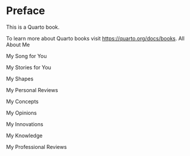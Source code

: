 # Preface {.unnumbered}

This is a Quarto book.

To learn more about Quarto books visit <https://quarto.org/docs/books>.
All About Me

My Song for You

My Stories for You

My Shapes

My Personal Reviews

My Concepts

My Opinions

My Innovations

My Knowledge

My Professional Reviews
